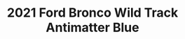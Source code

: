 ---
yrmm: 2206
brand: Ford
year: 2021
model: Bronco
trim: Wild Track
color: Antimatter Blue
title: 2021 Ford Bronco Wild Track Antimatter Blue
description: RPG suspension, KMC wheels, Yokohama tires, ADD bumpers, Baja
  Designs lights, Warn winch, retro graphics
alt: 2021 Bronco Wildrtack 2.25 RPG Lift kit, RPG UCA, RPG Rear Radius Arms,
  17x8.5 KMC Mesa Wheels, 37 1250 R17 Yokohama XAT tires, ADD Rock Fighter
  Bumpers, Baja Designs 20" Light Bar, Warn 10S Winch, Bronco Retro Badges
width: 2500
height: 1666
---